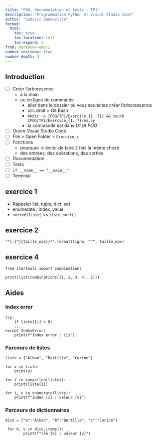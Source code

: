 ```yaml
---
title: "POO, documentation et tests - TP1"
description: "Programmation Python et Visual Studio Code"
author: "Ludovic Deneuville"
format: 
  html:
    toc: true
    toc-location: left
    toc-expand: 3
from: markdown+emoji
number-sections: true
number-depth: 3
---
```


## Introduction

* [ ] Créer l'arboresence
  * à la main
  * ou en ligne de commande
    * aller dans le dossier où vous souhaitez créer l'arborescence
    * clic droit > Git Bash
    * `mkdir -p IPOO/TP1/Exercice_{1..7}/ && touch IPOO/TP1/Exercice_{1..7}/ex.py`
    * la commande est dans *U:\Eleves\Informatique\1A POO*
* [ ] Ouvrir Visual Studio Code
* [ ] File > Open Folder > `Exercice_x`
* [ ] Fonctions
  * pourquoi -> éviter de faire 2 fois la même chose
  * des entrées, des opérations, des sorties
* [ ] Documentation
* [ ] Tests
* [ ] `if __name__ == "__main__":`
* [ ] Terminal

## exercice 1

* Rappeler list, tuple, dict, set
* enumerate : index, value
* `sorted(liste)` vs `liste.sort()`

## exercice 2

```.python
"*{:{^}{taille_max}}*".format(ligne, "^", taille_max)
```

## exercice 4

```.python
from itertools import combinations

print(list(combinations([1, 2, 3, 4], 2)))
```


## Aides

### Index error


```.python
try:
    if liste1[i] > 0:
    ...
except IndexError:
    print(f"Index error : {i}")
```

### Parcours de listes 

```.python
liste = ["Alban", "Bertille", "Corine"]

for v in liste:
    print(v)

for i in range(len(liste)):
    print(liste[i])

for i, v in enumerate(liste):
    print(f"index {i} : valeur {v}")
```

### Parcours de dictionnaires

```.python
dico = {"a":"Alban", "b":"Bertille", "c":"Corine"}

 for k, v in dico.items():
        print(f"clé {k} : valeur {v}")
```